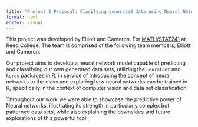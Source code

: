 ```yaml
---
title: "Project 2 Proposal: Clasifying generated data using Neural Networks in R"
format: html
editor: visual
---
```


This project was developed by Elliott and Cameron. For [MATH/STAT241](https://aallorant.github.io/math241s24/) at Reed College. The team is comprised of the following team members, Elliott and Cameron.

Our project aims to develop a neural network model capable of predicting and classifying our own generated data sets, utilizing the `neuralnet` and `keras` packages in R, in service of introducing the concept of neural networks to the class and exploring how neural networks can be trained in R, specifically in the context of computer vision and data set classification.

Throughout our work we were able to showcase the predictive power of Neural networks, illustrating its strength in particularly complex but patterned data sets, while also explaining the downsides and future explorations of this powerful tool.

